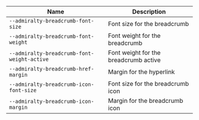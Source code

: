 
| Name | Description |
| --- | --- |
| `--admiralty-breadcrumb-font-size` | Font size for the breadcrumb |
| `--admiralty-breadcrumb-font-weight` | Font weight for the breadcrumb |
| `--admiralty-breadcrumb-font-weight-active` | Font weight for the breadcrumb active |
| `--admiralty-breadcrumb-href-margin` | Margin for the hyperlink |
| `--admiralty-breadcrumb-icon-font-size` | Font size for the breadcrumb icon |
| `--admiralty-breadcrumb-icon-margin` | Margin for the breadcrumb icon |

